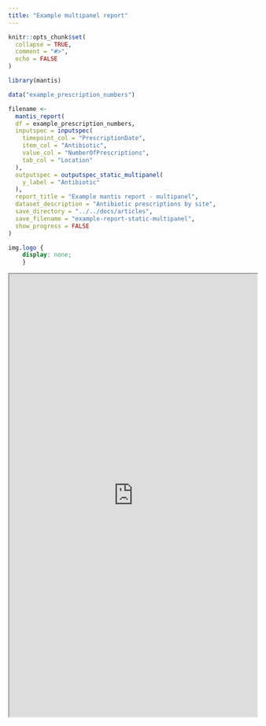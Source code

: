 ```yaml
---
title: "Example multipanel report"
---
```


```r
knitr::opts_chunk$set(
  collapse = TRUE,
  comment = "#>",
  echo = FALSE
)
```

```r
library(mantis)
```

```r
data("example_prescription_numbers")

filename <- 
  mantis_report(
  df = example_prescription_numbers,
  inputspec = inputspec(
    timepoint_col = "PrescriptionDate",
    item_col = "Antibiotic",
    value_col = "NumberOfPrescriptions",
    tab_col = "Location"
  ),
  outputspec = outputspec_static_multipanel(
    y_label = "Antibiotic"
  ),
  report_title = "Example mantis report - multipanel",
  dataset_description = "Antibiotic prescriptions by site",
  save_directory = "../../docs/articles",
  save_filename = "example-report-static-multipanel",
  show_progress = FALSE
)

```

```css
img.logo {
	display: none;
	}
```

```{=html}
<iframe src="https://phuongquan.github.io/mantis/articles/example-report-static-multipanel.html" width="100%" height="900">
</iframe>
```

